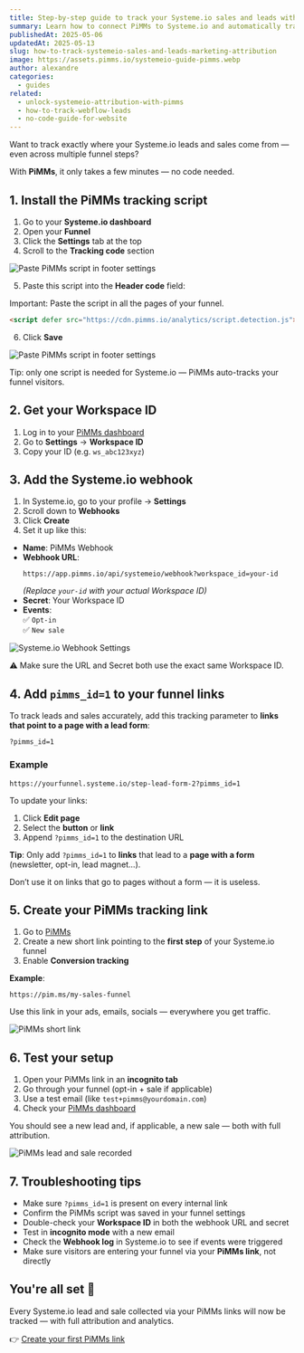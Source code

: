 ```yaml
---
title: Step-by-step guide to track your Systeme.io sales and leads with PiMMs
summary: Learn how to connect PiMMs to Systeme.io and automatically track every lead and sale — even on multi-step funnels.
publishedAt: 2025-05-06
updatedAt: 2025-05-13
slug: how-to-track-systemeio-sales-and-leads-marketing-attribution
image: https://assets.pimms.io/systemeio-guide-pimms.webp
author: alexandre
categories:
  - guides
related:
  - unlock-systemeio-attribution-with-pimms
  - how-to-track-webflow-leads
  - no-code-guide-for-website
---
```


Want to track exactly where your Systeme.io leads and sales come from — even across multiple funnel steps?

With **PiMMs**, it only takes a few minutes — no code needed.

## 1. Install the PiMMs tracking script

1. Go to your **Systeme.io dashboard**
2. Open your **Funnel**
3. Click the **Settings** tab at the top
4. Scroll to the **Tracking code** section

![Paste PiMMs script in footer settings](https://assets.pimms.io/systemeio-footer-code-settings.webp)

5. Paste this script into the **Header code** field:

Important: Paste the script in all the pages of your funnel.

```html
<script defer src="https://cdn.pimms.io/analytics/script.detection.js"></script>
```

<LinkCard
  href="/freetools/site-checker"
  title="Verify your script installation"
  description="Use our free tool to automatically check if the PiMMs analytics script is properly installed on your website."
/>

6. Click **Save**

![Paste PiMMs script in footer settings](https://assets.pimms.io/systemeio-tracking-code.webp)

Tip: only one script is needed for Systeme.io — PiMMs auto-tracks your funnel visitors.

## 2. Get your Workspace ID

1. Log in to your [PiMMs dashboard](https://app.pimms.io)
2. Go to **Settings** → **Workspace ID**
3. Copy your ID (e.g. `ws_abc123xyz`)

## 3. Add the Systeme.io webhook

1. In Systeme.io, go to your profile → **Settings**
2. Scroll down to **Webhooks**
3. Click **Create**
4. Set it up like this:
- **Name**: PiMMs Webhook  
- **Webhook URL**:  
  ```
  https://app.pimms.io/api/systemeio/webhook?workspace_id=your-id
  ```
  *(Replace `your-id` with your actual Workspace ID)*  
- **Secret**: Your Workspace ID  
- **Events**:  
  ✅ `Opt-in`  
  ✅ `New sale`

![Systeme.io Webhook Settings](https://assets.pimms.io/systemeio-webhook-settings.webp)

⚠️ Make sure the URL and Secret both use the exact same Workspace ID.

## 4. Add `pimms_id=1` to your funnel links

To track leads and sales accurately, add this tracking parameter to **links that point to a page with a lead form**:

`?pimms_id=1`

### Example

```
https://yourfunnel.systeme.io/step-lead-form-2?pimms_id=1
```

To update your links:

1. Click **Edit page**  
2. Select the **button** or **link**  
3. Append `?pimms_id=1` to the destination URL

**Tip**: Only add `?pimms_id=1` to **links** that lead to a **page with a form** (newsletter, opt-in, lead magnet…).

Don’t use it on links that go to pages without a form — it is useless.

## 5. Create your PiMMs tracking link

1. Go to [PiMMs](https://app.pimms.io)
2. Create a new short link pointing to the **first step** of your Systeme.io funnel
3. Enable **Conversion tracking**

**Example**:  
```
https://pim.ms/my-sales-funnel
```

Use this link in your ads, emails, socials — everywhere you get traffic.

![PiMMs short link](https://assets.pimms.io/systemeio-create-short-link.webp)

## 6. Test your setup

1. Open your PiMMs link in an **incognito tab**
2. Go through your funnel (opt-in + sale if applicable)
3. Use a test email (like `test+pimms@yourdomain.com`)
4. Check your [PiMMs dashboard](https://app.pimms.io)

You should see a new lead and, if applicable, a new sale — both with full attribution.

![PiMMs lead and sale recorded](https://assets.pimms.io/systemeio-dashboard-lead-sale.webp)

## 7. Troubleshooting tips

- Make sure `?pimms_id=1` is present on every internal link
- Confirm the PiMMs script was saved in your funnel settings
- Double-check your **Workspace ID** in both the webhook URL and secret
- Test in **incognito mode** with a new email
- Check the **Webhook log** in Systeme.io to see if events were triggered
- Make sure visitors are entering your funnel via your **PiMMs link**, not directly

## You're all set 🎉

Every Systeme.io lead and sale collected via your PiMMs links will now be tracked — with full attribution and analytics.

👉 [Create your first PiMMs link](https://app.pimms.io)